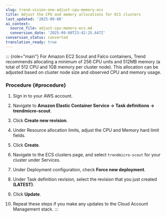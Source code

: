 ```yaml
---
slug: trend-vision-one-adjust-cpu-memory-ecs
title: Adjust the CPU and memory allocations for ECS clusters
last_updated: '2025-09-08'
ai_context:
  source_file: adjust-cpu-memory-ecs.md
  conversion_date: '2025-09-08T23:42:25.647Z'
conversion_status: converted
translation_ready: true
---
```


::: {role="main"}
For Amazon EC2 Scout and Falco containers, Trend recommends allocating a minimum of 256 CPU units and 512MB memory (a total of 512 CPU and 1GB memory per cluster node). This allocation can be adjusted based on cluster node size and observed CPU and memory usage.

### Procedure {#procedure}

1.  Sign in to your AWS account.

2.  Navigate to **Amazon Elastic Container Service → Task definitions → trendmicro-scout**.

3.  Click **Create new revision**.

4.  Under Resource allocation limits, adjust the CPU and Memory hard limit fields.

5.  Click **Create**.

6.  Navigate to the ECS clusters page, and select `trendmicro-scout` for your cluster under Services.

7.  Under Deployment configuration, check **Force new deployment**.

8.  Under Task definition revision, select the revision that you just created **(LATEST)**.

9.  Click **Update**.

10. Repeat these steps if you make any updates to the Cloud Account Management stack.
:::
